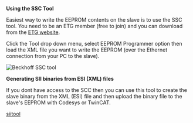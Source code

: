 

**Using the SSC Tool**

Easiest way to write the EEPROM contents on the slave is to use the SSC tool. You need to be an ETG member (free to join) and you can download from the <a href="https://www.ethercat.org/"> ETG website</a>.

Click the Tool drop down menu, select EEPROM Programmer option then load the XML file you want to write the EEPROM (over the Ethernet connection from your PC to the slave).

<Image meta={ethercat_ssc} alt="Beckhoff SSC tool" maxWidth={600}/>

**Generating SII binaries from ESI (XML) files**

If you dont have access to the SCC then you can use this tool to create the slave binary from the XML (ESI) file and then upload the binary file to the slave's EEPROM with Codesys or TwinCAT.

<a href="https://github.com/synapticon/siitool">siitool</a>


